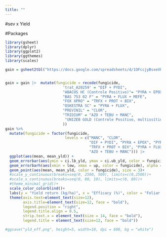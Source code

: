 ```yaml
---
title: ""
---
```

#sev x Yield 

#Packages
```r
library(gsheet)
library(dplyr)
library(ggplot2)
library(ggthemes)
library(scales)
```


```r
gain = gsheet2tbl("https://docs.google.com/spreadsheets/d/1OFccjyBsxeVPchSNfFy7hvMp23PCoZ4bt2YpInABiKg/edit?usp=sharing") 


gain = gain |>  mutate(fungicide = recode(fungicide, 
                          'trat_A20259' = "DIF + PYDI",
                          "ABACUS HC (Controle Positivo)"= "PYRA + EPOX",
                          "BAS 753 02 F" = "PYRA + FLUX + MEFE",
                          "FOX XPRO" = "TRFX + PROT + BIX",
                          "OSKESTRA SC" = "PYRA + FLUX",
                          "PREVINIL" = "CLOR",
                          "TRIDIUM" = "AZO + TEBU + MANC",
                           "UNIZEB GOLD (Controle Positivo, multissítio)" = "MANC"
                          )) 
gain %>% 
  mutate(fungicide = factor(fungicide, 
                           levels = c("MANC", "CLOR", 
                                      "DIF + PYDI", "PYRA + EPOX", "PYRA + FLUX + MEFE", 
                                      "TRFX + PROT + BIX", "PYRA + FLUX", 
                                      "AZO + TEBU + MANC"))) |> 
  ggplot(aes(mean, mean_yld)) + 
  geom_errorbar(aes(ymin = ci.lb_yld, ymax = ci.ub_yld, color = fungicide), alpha = 0.8, width=0, size= 0.8)+
  geom_errorbarh(aes(xmin = low, xmax = up, color = fungicide), alpha = 0.8, height= 0, size= 0.8)+
  geom_point(aes(mean, mean_yld, color = fungicide), size = 3)+
  #scale_y_continuous(breaks=seq(0, 2500, 500), limits=c(0,2500))+
  #scale_x_continuous(breaks=seq(0, 80, 10), limits=c(0, 80))+
  #theme_minimal_grid()+
  scale_color_colorblind()+
  labs(y = "Yield return (kg/ha)", x = "Efficacy (%)", color = "Foliar fungicide")+
  theme(axis.text=element_text(size=12), 
        axis.title=element_text(size=12, face = "bold"),
        legend.position = "right",
        legend.title.align = 0.5,
        strip.text.x = element_text(size = 14, face = "bold"),
        legend.title = element_text(size=12, face = "bold"))

#ggsave("yld_eff.png", height=5, width=10, dpi = 600, bg = "white")

```